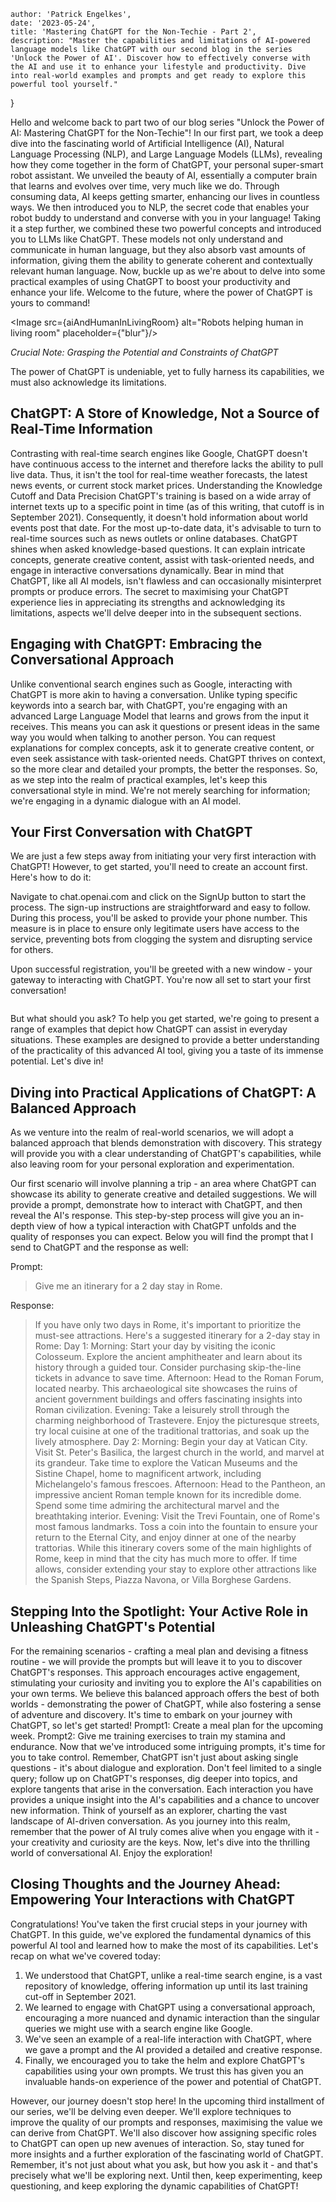 
    author: 'Patrick Engelkes',
    date: '2023-05-24',
    title: 'Mastering ChatGPT for the Non-Techie - Part 2',
    description: "Master the capabilities and limitations of AI-powered language models like ChatGPT with our second blog in the series 'Unlock the Power of AI'. Discover how to effectively converse with the AI and use it to enhance your lifestyle and productivity. Dive into real-world examples and prompts and get ready to explore this powerful tool yourself."
}


Hello and welcome back to part two of our blog series "Unlock the Power of AI: Mastering ChatGPT for the Non-Techie"! In our first part, we took a deep dive into the fascinating world of Artificial Intelligence (AI), Natural Language Processing (NLP), and Large Language Models (LLMs), revealing how they come together in the form of ChatGPT, your personal super-smart robot assistant.
We unveiled the beauty of AI, essentially a computer brain that learns and evolves over time, very much like we do. Through consuming data, AI keeps getting smarter, enhancing our lives in countless ways. We then introduced you to NLP, the secret code that enables your robot buddy to understand and converse with you in your language!
Taking it a step further, we combined these two powerful concepts and introduced you to LLMs like ChatGPT. These models not only understand and communicate in human language, but they also absorb vast amounts of information, giving them the ability to generate coherent and contextually relevant human language.
Now, buckle up as we're about to delve into some practical examples of using ChatGPT to boost your productivity and enhance your life. Welcome to the future, where the power of ChatGPT is yours to command!

<Image src={aiAndHumanInLivingRoom} alt="Robots helping human in living room" placeholder={"blur"}/>

*Crucial Note: Grasping the Potential and Constraints of ChatGPT*

The power of ChatGPT is undeniable, yet to fully harness its capabilities, we must also acknowledge its limitations.

## ChatGPT: A Store of Knowledge, Not a Source of Real-Time Information

Contrasting with real-time search engines like Google, ChatGPT doesn't have continuous access to the internet and therefore lacks the ability to pull live data. Thus, it isn't the tool for real-time weather forecasts, the latest news events, or current stock market prices. Understanding the Knowledge Cutoff and Data Precision
ChatGPT's training is based on a wide array of internet texts up to a specific point in time (as of this writing, that cutoff is in September 2021). Consequently, it doesn't hold information about world events post that date. For the most up-to-date data, it's advisable to turn to real-time sources such as news outlets or online databases.
ChatGPT shines when asked knowledge-based questions. It can explain intricate concepts, generate creative content, assist with task-oriented needs, and engage in interactive conversations dynamically. Bear in mind that ChatGPT, like all AI models, isn't flawless and can occasionally misinterpret prompts or produce errors. The secret to maximising your ChatGPT experience lies in appreciating its strengths and acknowledging its limitations, aspects we'll delve deeper into in the subsequent sections.

## Engaging with ChatGPT: Embracing the Conversational Approach

Unlike conventional search engines such as Google, interacting with ChatGPT is more akin to having a conversation. Unlike typing specific keywords into a search bar, with ChatGPT, you're engaging with an advanced Large Language Model that learns and grows from the input it receives.
This means you can ask it questions or present ideas in the same way you would when talking to another person. You can request explanations for complex concepts, ask it to generate creative content, or even seek assistance with task-oriented needs. ChatGPT thrives on context, so the more clear and detailed your prompts, the better the responses.
So, as we step into the realm of practical examples, let's keep this conversational style in mind. We're not merely searching for information; we're engaging in a dynamic dialogue with an AI model.

## Your First Conversation with ChatGPT

We are just a few steps away from initiating your very first interaction with ChatGPT! However, to get started, you'll need to create an account first. Here's how to do it:

Navigate to chat.openai.com and click on the SignUp button to start the process. The sign-up instructions are straightforward and easy to follow. During this process, you'll be asked to provide your phone number. This measure is in place to ensure only legitimate users have access to the service, preventing bots from clogging the system and disrupting service for others.

Upon successful registration, you'll be greeted with a new window - your gateway to interacting with ChatGPT. You're now all set to start your first conversation!

<Image />

But what should you ask? To help you get started, we're going to present a range of examples that depict how ChatGPT can assist in everyday situations. These examples are designed to provide a better understanding of the practicality of this advanced AI tool, giving you a taste of its immense potential. Let's dive in!

## Diving into Practical Applications of ChatGPT: A Balanced Approach

As we venture into the realm of real-world scenarios, we will adopt a balanced approach that blends demonstration with discovery. This strategy will provide you with a clear understanding of ChatGPT's capabilities, while also leaving room for your personal exploration and experimentation.

Our first scenario will involve planning a trip - an area where ChatGPT can showcase its ability to generate creative and detailed suggestions. We will provide a prompt, demonstrate how to interact with ChatGPT, and then reveal the AI's response. This step-by-step process will give you an in-depth view of how a typical interaction with ChatGPT unfolds and the quality of responses you can expect. Below you will find the prompt that I send to ChatGPT and the response as well:

Prompt:

> Give me an itinerary for a 2 day stay in Rome.

Response:

> If you have only two days in Rome, it's important to prioritize the must-see attractions. Here's a suggested itinerary for a 2-day stay in Rome:
Day 1:
Morning: Start your day by visiting the iconic Colosseum. Explore the ancient amphitheater and learn about its history through a guided tour. Consider purchasing skip-the-line tickets in advance to save time.
Afternoon: Head to the Roman Forum, located nearby. This archaeological site showcases the ruins of ancient government buildings and offers fascinating insights into Roman civilization.
Evening: Take a leisurely stroll through the charming neighborhood of Trastevere. Enjoy the picturesque streets, try local cuisine at one of the traditional trattorias, and soak up the lively atmosphere.
Day 2:
Morning: Begin your day at Vatican City. Visit St. Peter's Basilica, the largest church in the world, and marvel at its grandeur. Take time to explore the Vatican Museums and the Sistine Chapel, home to magnificent artwork, including Michelangelo's famous frescoes.
Afternoon: Head to the Pantheon, an impressive ancient Roman temple known for its incredible dome. Spend some time admiring the architectural marvel and the breathtaking interior.
Evening: Visit the Trevi Fountain, one of Rome's most famous landmarks. Toss a coin into the fountain to ensure your return to the Eternal City, and enjoy dinner at one of the nearby trattorias.
While this itinerary covers some of the main highlights of Rome, keep in mind that the city has much more to offer. If time allows, consider extending your stay to explore other attractions like the Spanish Steps, Piazza Navona, or Villa Borghese Gardens.

## Stepping Into the Spotlight: Your Active Role in Unleashing ChatGPT's Potential

For the remaining scenarios - crafting a meal plan and devising a fitness routine - we will provide the prompts but will leave it to you to discover ChatGPT's responses. This approach encourages active engagement, stimulating your curiosity and inviting you to explore the AI's capabilities on your own terms.
We believe this balanced approach offers the best of both worlds - demonstrating the power of ChatGPT, while also fostering a sense of adventure and discovery. It's time to embark on your journey with ChatGPT, so let's get started!
Prompt1: Create a meal plan for the upcoming week.
Prompt2: Give me training exercises to train my stamina and endurance.
Now that we've introduced some intriguing prompts, it's time for you to take control. Remember, ChatGPT isn't just about asking single questions - it's about dialogue and exploration. Don't feel limited to a single query; follow up on ChatGPT's responses, dig deeper into topics, and explore tangents that arise in the conversation. Each interaction you have provides a unique insight into the AI's capabilities and a chance to uncover new information. Think of yourself as an explorer, charting the vast landscape of AI-driven conversation. As you journey into this realm, remember that the power of AI truly comes alive when you engage with it - your creativity and curiosity are the keys. Now, let's dive into the thrilling world of conversational AI. Enjoy the exploration!

## Closing Thoughts and the Journey Ahead: Empowering Your Interactions with ChatGPT

Congratulations! You've taken the first crucial steps in your journey with ChatGPT. In this guide, we've explored the fundamental dynamics of this powerful AI tool and learned how to make the most of its capabilities.
Let's recap on what we've covered today:
1. We understood that ChatGPT, unlike a real-time search engine, is a vast repository of knowledge, offering information up until its last training cut-off in September 2021.
2. We learned to engage with ChatGPT using a conversational approach, encouraging a more nuanced and dynamic interaction than the singular queries we might use with a search engine like Google.
3. We've seen an example of a real-life interaction with ChatGPT, where we gave a prompt and the AI provided a detailed and creative response.
4. Finally, we encouraged you to take the helm and explore ChatGPT's capabilities using your own prompts. We trust this has given you an invaluable hands-on experience of the power and potential of ChatGPT.

However, our journey doesn't stop here! In the upcoming third installment of our series, we'll be delving even deeper. We'll explore techniques to improve the quality of our prompts and responses, maximising the value we can derive from ChatGPT. We'll also discover how assigning specific roles to ChatGPT can open up new avenues of interaction.
So, stay tuned for more insights and a further exploration of the fascinating world of ChatGPT. Remember, it's not just about what you ask, but how you ask it - and that's precisely what we'll be exploring next. Until then, keep experimenting, keep questioning, and keep exploring the dynamic capabilities of ChatGPT!
